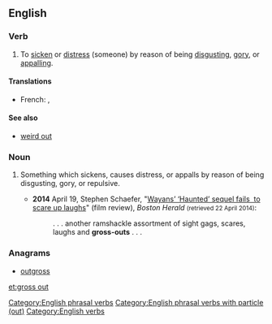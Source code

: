 ==English==
{{wikipedia}}

===Verb===
{{en-verb|head=[[gross]] [[out]]|grosses out|grossing out|grossed out}}

# {{context|transitive|lang=en}} To [[sicken]] or [[distress]] (someone) by reason of being [[disgusting]], [[gory]], or [[appalling]].

====Translations====
{{trans-top|to sicken by reason of being disgusting}}
* French: {{t+|fr|dégoûter}}, {{t+|fr|écœurer}}
{{trans-mid}}
{{trans-bottom}}

====See also====
* [[weird out]]

===Noun===
{{en-noun|head=[[gross]] [[out]]}}

# {{context|sometimes|[[hyphenate]]d|lang=en}} Something which sickens, causes distress, or appalls by reason of being disgusting, gory, or repulsive.
#* '''2014''' April 19, Stephen Schaefer, "[http://bostonherald.com/entertainment/movies/movie_reviews/2014/04/wayans_haunted_sequel_fails_to_scare_up_laughs Wayans’ ‘Haunted’ sequel fails  to scare up laughs]" (film review), ''Boston Herald'' <small>(retrieved 22 April 2014)</small>:
#*: . . . another ramshackle assortment of sight gags, scares, laughs and '''gross-outs''' . . .

===Anagrams===
* [[outgross#English|outgross]]

[[Category:English phrasal verbs]]
[[Category:English phrasal verbs with particle (out)]]
[[Category:English verbs]]

[[et:gross out]]